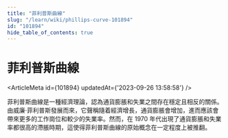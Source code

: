 ```yaml
---
title: "菲利普斯曲線"
slug: "/learn/wiki/phillips-curve-101894"
id: "101894"
hide_table_of_contents: true
---
```



# 菲利普斯曲線

<ArticleMeta id={101894} updatedAt={'2023-09-26 13:58:58'} />
<div className='border-solid border-b border-t-0 my-4 border-[var(--ifm-color-gray-300)]' />

菲利普斯曲線是一種經濟理論，認為通貨膨脹和失業之間存在穩定且相反的關係。由威廉·菲利普斯發展而來，它聲稱隨着經濟增長，通貨膨脹會增加，進而應該會帶來更多的工作崗位和較少的失業率。然而，在 1970 年代出現了通貨膨脹和失業率都很高的滯脹時期，這使得菲利普斯曲線的原始概念在一定程度上被推翻。
